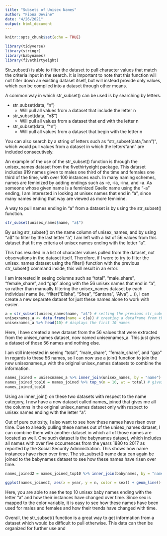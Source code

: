 ```yaml
---
title: "Subsets of Unisex Names"
author: "Fiona Devine"
date: "4/26/2021"
output: html_document
---
```


```r
knitr::opts_chunk$set(echo = TRUE)
```


```r
library(tidyverse)
library(stringr)
library(babynames)
library(fivethirtyeight)
```

Str_subset() is able to filter the dataset to pull character values that match the criteria input in the search. It is important to note that this function will not filter down an existing dataset itself, but will instead provide only values, which can be compiled into a dataset through other means. 

A common way in which str_subset() can be used is by searching by letters. 

- str_subset(data, "n")
  - Will pull all values from a dataset that include the letter n
- str_subset(data, "n$")
  - Will pull all values from a dataset that end with the letter n
- str_subset(data, "^n")
  - Will pull all values from a dataset that begin with the letter n
  
  
You can also search by a string of letters such as "str_subset(data, "ann")", which would pull values from a dataset in which the letters "ann" are included consecutively. 


An example of the use of the str_subset() function is through the unisex_names dataset from the fivethirtyeight package. This dataset includes 919 names given to males one third of the time and females one third of the time, with over 100 instances each. In many naming schemes, names are feminized by adding endings such as -e, -ia, -ina, and -a. As someone whose given name is a feminized Gaelic name using the "-a" ending, I am interested in looking at unisex names that end in "a", since many names ending that way are viewed as more feminine. 

A way to pull names ending in "a" from a dataset is by using the str_subset() function. 


```r
str_subset(unisex_names$name, "a$")

```

By using str_subset() on the name column of unisex_names, and by using "a$" to filter by the last letter "a", I am left with a list of 56 values from this dataset that fit my criteria of unisex names ending with the letter "a". 

This has resulted in a list of character values pulled from the dataset, not observations in the dataset itself. Therefore, if I were to try to filter the unisex_names dataset using the filter() function with the previous str_subset() command inside, this will result in an error.

I am interested in seeing columns such as "total", "male_share", "female_share", and "gap" along with the 56 unisex names that end in "a", so rather than manually filtering the unisex_names dataset by each individual name (ie. "filter("Elisha", "Shea", "Santana", "Alva", ...)), I can create a new separate dataset for just these names alone to work with easier. 

```r
a = str_subset(unisex_names$name, "a$") # setting the previous str_subset() function to a name
unisexnames_a <- data.frame(name = c(a)) # creating a dataframe from the list of 56 name values (a) pulled in the previous code
unisexnames_a %>% head(10) # displays the first 10 names
```

Here, I have created a new dataset from the 56 values that were extracted from the unisex_names dataset, now named unisexnames_a. This just gives a dataset of those 56 names and nothing else. 

I am still interested in seeing "total", "male_share", "female_share", and "gap" in regards to these 56 names, so I can now use a join() function to join the new unisexnames_a with the original unisex_names datasets to combine the information. 

```r
names_joined = unisexnames_a %>% inner_join(unisex_names, by = "name") # joins the two datasets based on the name column
names_joined_top10 = names_joined %>% top_n(n = 10, wt = total) # gives top 10 unisex names
names_joined_top10
```

Using an inner_join() on these two datasets with respect to the name category, I now have a new dataset called names_joined that gives me all the columns in the original unisex_names dataset only with respect to unisex names ending with the letter "a". 


Out of pure curiosity, I also want to see how these names have risen over time. Due to already pulling these names out of the unisex_names dataset, I can combine them with another dataset in which all of those names are located as well. One such dataset is the babynames dataset, which includes all names with over five occurrences from the years 1880 to 2017 as reported by the Social Security Administration. This shows how name instances have risen over time. The str_subset() name data can again be joined to the babynames dataset to see how these names have risen over time.



```r

names_joined2 = names_joined_top10 %>% inner_join(babynames, by = "name")  #filter("Elisha", "Shea", "Santana", "Alva", "Kenyatta", "Lorenza", "Alpha", "Krishna", "Isa", "Seneca")

ggplot(names_joined2, aes(x = year, y = n, color = sex)) + geom_line() + labs(x = "Year", y = "Count", title = "Top 10 Unisex Names Ending in 'a'") + theme_bw() + facet_wrap(~ name)

```

Here, you are able to see the top 10 unisex baby names ending with the letter "a" and how their instances have changed over time. Since sex is mapped to the color variable, it is easy to see how these names have been used for males and females and how their trends have changed with time. 

Overall, the str_subset() function is a great way to get information from a dataset which would be difficult to pull otherwise. This data can then be organized for further use and 
























